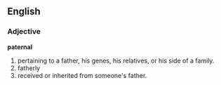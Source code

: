 ==English==

===Adjective===
'''paternal'''

#pertaining to a father, his genes, his relatives, or his side of a family.
#fatherly
#received or inherited from someone's father.